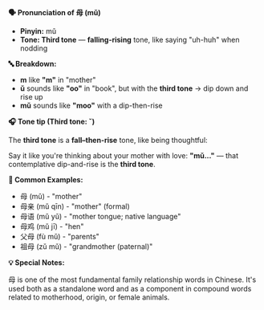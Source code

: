 **🗣️ Pronunciation of 母 (mǔ)**

- **Pinyin:** mǔ
- **Tone: Third tone** — **falling-rising** tone, like saying "uh-huh" when nodding

**🔤 Breakdown:**

- **m** like **"m"** in "mother"
- **ǔ** sounds like **"oo"** in "book", but with the **third tone** → dip down and rise up
- **mǔ** sounds like **"moo"** with a dip-then-rise

**🎧 Tone tip (Third tone: ˇ)**

The **third tone** is a **fall–then-rise** tone, like being thoughtful:

Say it like you're thinking about your mother with love: **"mǔ..."** — that contemplative
dip-and-rise is the **third tone**.

**📝 Common Examples:**

- 母 (mǔ) - "mother"
- 母亲 (mǔ qīn) - "mother" (formal)
- 母语 (mǔ yǔ) - "mother tongue; native language"
- 母鸡 (mǔ jī) - "hen"
- 父母 (fù mǔ) - "parents"
- 祖母 (zǔ mǔ) - "grandmother (paternal)"

**💡 Special Notes:**

母 is one of the most fundamental family relationship words in Chinese. It's used both as a
standalone word and as a component in compound words related to motherhood, origin, or female
animals.

